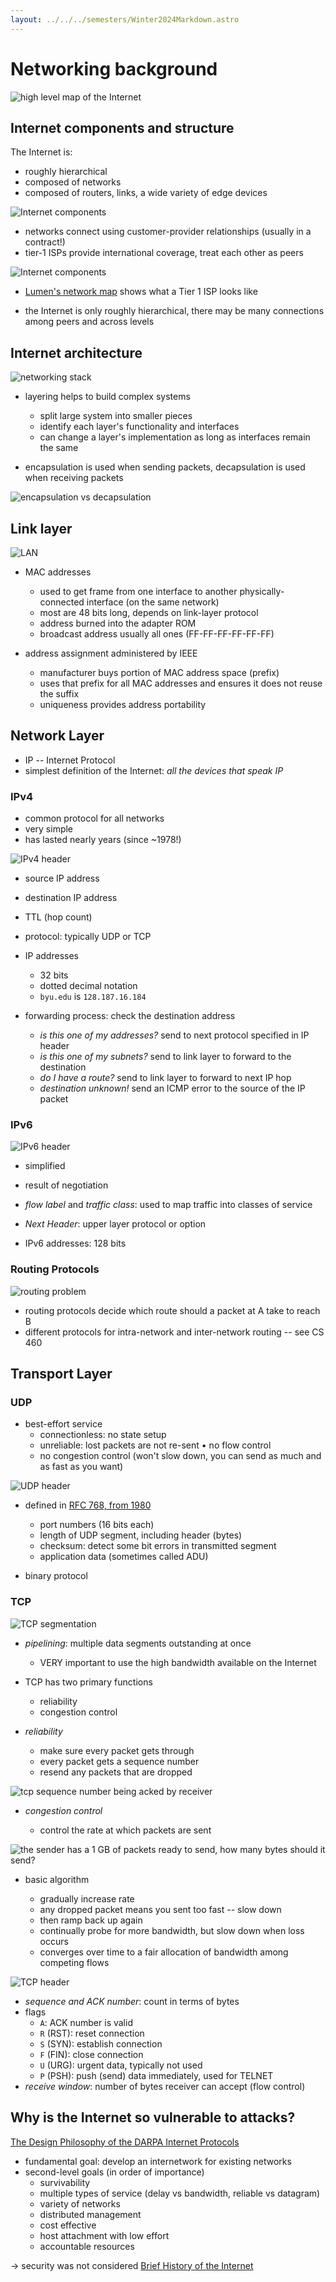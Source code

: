 ```yaml
---
layout: ../../../semesters/Winter2024Markdown.astro
---
```


# Networking background

![high level map of the Internet](/images/notes/worldBlack.jpg)

## Internet components and structure

The Internet is:

- roughly hierarchical
- composed of networks
- composed of routers, links, a wide variety of edge devices

![Internet components](/images/notes/fig01_01.png)

- networks connect using customer-provider relationships (usually in a
  contract!)
- tier-1 ISPs provide international coverage, treat each other as peers

![Internet components](/images/notes/fig01_11.png)

- [Lumen's network map](https://www.lumen.com/en-us/resources/network-maps.html)
  shows what a Tier 1 ISP looks like

- the Internet is only roughly hierarchical, there may be many connections among
  peers and across levels

## Internet architecture

![networking stack](/images/notes/fig01_19.png)

- layering helps to build complex systems

  - split large system into smaller pieces
  - identify each layer's functionality and interfaces
  - can change a layer's implementation as long as interfaces remain the same

- encapsulation is used when sending packets, decapsulation is used when
  receiving packets

![encapsulation vs decapsulation](/images/notes/fig01_20.png)

## Link layer

![LAN](/images/notes/fig05_16.png)

- MAC addresses

  - used to get frame from one interface to another physically-connected
    interface (on the same network)
  - most are 48 bits long, depends on link-layer protocol
  - address burned into the adapter ROM
  - broadcast address usually all ones (FF-FF-FF-FF-FF-FF)

- address assignment administered by IEEE
  - manufacturer buys portion of MAC address space (prefix)
  - uses that prefix for all MAC addresses and ensures it does not reuse the
    suffix
  - uniqueness provides address portability

## Network Layer

- IP -- Internet Protocol
- simplest definition of the Internet: _all the devices that speak IP_

### IPv4

- common protocol for all networks
- very simple
- has lasted nearly years (since ~1978!)

![IPv4 header](/images/notes/fig04_13.png)

- source IP address
- destination IP address
- TTL (hop count)
- protocol: typically UDP or TCP

- IP addresses

  - 32 bits
  - dotted decimal notation
  - `byu.edu` is `128.187.16.184`

- forwarding process: check the destination address
  - _is this one of my addresses?_ send to next protocol specified in IP header
  - _is this one of my subnets?_ send to link layer to forward to the
    destination
  - _do I have a route?_ send to link layer to forward to next IP hop
  - _destination unknown!_ send an ICMP error to the source of the IP packet

### IPv6

![IPv6 header](/images/notes/fig04_24.png)

- simplified
- result of negotiation
- _flow label_ and _traffic class_: used to map traffic into classes of service
- _Next Header_: upper layer protocol or option

- IPv6 addresses: 128 bits

### Routing Protocols

![routing problem](/images/notes/routing.png)

- routing protocols decide which route should a packet at A take to reach B
- different protocols for intra-network and inter-network routing -- see CS 460

## Transport Layer

### UDP

- best-effort service
  - connectionless: no state setup
  - unreliable: lost packets are not re-sent • no flow control
  - no congestion control (won't slow down, you can send as much and as fast as
    you want)

![UDP header](/images/notes/fig03_07.png)

- defined in [RFC 768, from 1980](https://www.ietf.org/rfc/rfc768.txt)

  - port numbers (16 bits each)
  - length of UDP segment, including header (bytes)
  - checksum: detect some bit errors in transmitted segment
  - application data (sometimes called ADU)

- binary protocol

### TCP

![TCP segmentation](/images/notes/fig03_28.png)

- _pipelining_: multiple data segments outstanding at once

  - VERY important to use the high bandwidth available on the Internet

- TCP has two primary functions

  - reliability
  - congestion control

- _reliability_

  - make sure every packet gets through
  - every packet gets a sequence number
  - resend any packets that are dropped

![tcp sequence number being acked by receiver](/images/notes/tcp-sequence-ack.png)

- _congestion control_

  - control the rate at which packets are sent

![the sender has a 1 GB of packets ready to send, how many bytes should it send?](/images/notes/tcp-congestion-control-question.png)

- basic algorithm

  - gradually increase rate
  - any dropped packet means you sent too fast -- slow down
  - then ramp back up again
  - continually probe for more bandwidth, but slow down when loss occurs
  - converges over time to a fair allocation of bandwidth among competing flows

![TCP header](/images/notes/fig03_29.png)

- _sequence and ACK number_: count in terms of bytes
- flags
  - `A`: ACK number is valid
  - `R` (RST): reset connection
  - `S` (SYN): establish connection
  - `F` (FIN): close connection
  - `U` (URG): urgent data, typically not used
  - `P` (PSH): push (send) data immediately, used for TELNET
- _receive window_: number of bytes receiver can accept (flow control)

## Why is the Internet so vulnerable to attacks?

[The Design Philosophy of the DARPA Internet Protocols](http://ccr.sigcomm.org/archive/1995/jan95/ccr-9501-clark.pdf)

- fundamental goal: develop an internetwork for existing networks
- second-level goals (in order of importance)
  - survivability
  - multiple types of service (delay vs bandwidth, reliable vs datagram)
  - variety of networks
  - distributed management
  - cost effective
  - host attachment with low effort
  - accountable resources

→ security was not considered
[Brief History of the Internet](https://www.internetsociety.org/wp-content/uploads/2017/09/ISOC-History-of-the-Internet_1997.pdf)
